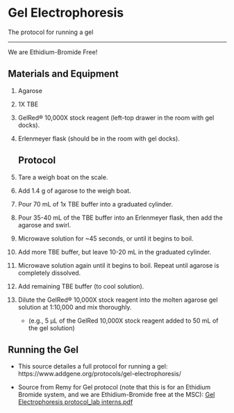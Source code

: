 # Gel Electrophoresis

The protocol for running a gel

------------------------------------------------------------------------

We are Ethidium-Bromide Free!

## **Materials and Equipment** {.unnumbered}

1.  Agarose

2.  1X TBE

3.  GelRed® 10,000X stock reagent (left-top drawer in the room with gel docks).

4.  Erlenmeyer flask (should be in the room with gel docks).

    ## Protocol {.unnumbered}

5.  Tare a weigh boat on the scale.

6.  Add 1.4 g of agarose to the weigh boat.

7.  Pour 70 mL of 1x TBE buffer into a graduated cylinder.

8.  Pour 35-40 mL of the TBE buffer into an Erlenmeyer flask, then add the agarose and swirl.

9.  Microwave solution for \~45 seconds, or until it begins to boil.

10. Add more TBE buffer, but leave 10-20 mL in the graduated cylinder.

11. Microwave solution again until it begins to boil. Repeat until agarose is completely dissolved.

12. Add remaining TBE buffer (to cool solution).

13. Dilute the GelRed® 10,000X stock reagent into the molten agarose gel solution at 1:10,000 and mix thoroughly.

    -   (e.g., 5 µL of the GelRed 10,000X stock reagent added to 50 mL of the gel solution)

## **Running the Gel** {.unnumbered}

-   This source detailes a full protocol for running a gel: https://www.addgene.org/protocols/gel-electrophoresis/

-   Source from Remy for Gel protocol (note that this is for an Ethidium Bromide system, and we are Ethidium-Bromide free at the MSC): [Gel Electrophoresis protocol_lab interns.pdf](https://github.com/DrK-Lo/lotterhoslabprotocols/files/8584679/Gel.Electrophoresis.protocol_lab.interns.pdf)\
